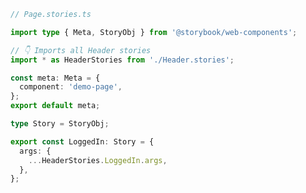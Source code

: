 ```ts
// Page.stories.ts

import type { Meta, StoryObj } from '@storybook/web-components';

// 👇 Imports all Header stories
import * as HeaderStories from './Header.stories';

const meta: Meta = {
  component: 'demo-page',
};
export default meta;

type Story = StoryObj;

export const LoggedIn: Story = {
  args: {
    ...HeaderStories.LoggedIn.args,
  },
};
```
